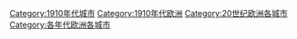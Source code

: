 [[Category:1910年代城市|Category:1910年代城市]]
[[Category:1910年代欧洲|Category:1910年代欧洲]]
[[Category:20世纪欧洲各城市|Category:20世纪欧洲各城市]]
[[Category:各年代欧洲各城市|Category:各年代欧洲各城市]]